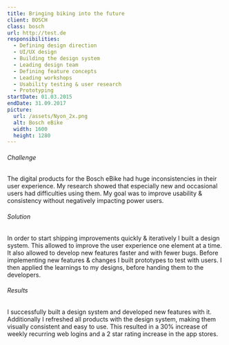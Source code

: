 ```yaml
---
title: Bringing biking into the future
client: BOSCH
class: bosch
url: http://test.de
responsibilities:
  - Defining design direction
  - UI/UX design
  - Building the design system
  - Leading design team
  - Defining feature concepts
  - Leading workshops
  - Usability testing & user research
  - Prototyping
startDate: 01.03.2015
endDate: 31.09.2017
picture:
  url: /assets/Nyon_2x.png
  alt: Bosch eBike
  width: 1600
  height: 1280
---
```


###### Challenge
The digital products for the Bosch eBike had huge inconsistencies in their user experience. My research showed that especially new and occasional users had difficulties using them. My goal was to improve usability & consistency without negatively impacting power users.
###### Solution
In order to start shipping improvements quickly & iteratively I built a design system. This allowed to improve the user experience one element at a time. It also allowed to develop new features faster and with fewer bugs. Before implementing new features & changes I built prototypes to test with users. I then applied the learnings to my designs, before handing them to the developers.
###### Results
I successfully built a design system and developed new features with it. Additionally I refreshed all products with the design system, making them visually consistent and easy to use. This resulted in a 30% increase of weekly recurring web logins and a 2 star rating increase in the app stores.

